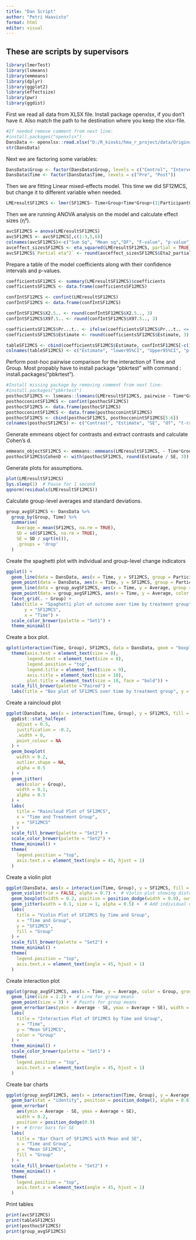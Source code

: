 ```yaml
---
title: "Dan Script"
author: "Petri Haavisto"
format: html
editor: visual
---
```


## These are scripts by supervisors

```r
library(lmerTest)
library(lsmeans)
library(emmeans)
library(dplyr)
library(ggplot2)
library(effectsize)
library(pwr)
library(ggdist)
```

First we read all data from XLSX file. Install package openxlsx, if you don't have it. Also match the path to he destination where you keep the xlsx-file.

```r
#If needed remove comment from next line:
#install.packages("openxlsx")
DansData <- openxlsx::read.xlsx("D:/R_kioski/hma_r_project/data/Original Protected Dan File/DanSullivanData.xlsx", sheet = "HMA_DATA_LONG_V", na.strings = c("","NA", "#NULL!"))
str(DansData)
```

Next we are factoring some variables:

```r
DansData$Group <- factor(DansData$Group, levels = c("Control", "Intervention"))
DansData$Time <- factor(DansData$Time, levels = c("Pre", "Post"))
```

Then we are fitting Linear mixed-effects model. This time we did SF12MCS, but change it to different variable when needed.

```r
LMEresultSF12MCS <- lmer(SF12MCS~ Time+Group+Time*Group+(1|ParticipantCode),data=DansData)
```

Then we are running ANOVA analysis on the model and calculate effect sizes (η²).

```r
avcSF12MCS = anova(LMEresultSF12MCS)
avcSF12MCS <- avcSF12MCS[,c(1:3,5,6)]
colnames(avcSF12MCS)<-c("Sum Sq", "Mean sq","DF", "F-value", "p-value")
avceffect_sizesSF12MCS <- eta_squared(LMEresultSF12MCS, partial = TRUE)
avcSF12MCS$`Partial eta^2` <- round(avceffect_sizesSF12MCS$Eta2_partial, 3)
```

Prepare a table of the model coefficients along with their confidence intervals and p-values.

```r
coefficientsSF12MCS <- summary(LMEresultSF12MCS)$coefficients
coefficientsSF12MCS <- data.frame(coefficientsSF12MCS)

confIntSF12MCS <- confint(LMEresultSF12MCS)
confIntSF12MCS <- data.frame(confIntSF12MCS)

confIntSF12MCS$X2.5.. <- round(confIntSF12MCS$X2.5.., 3)
confIntSF12MCS$X97.5.. <- round(confIntSF12MCS$X97.5.., 3)

coefficientsSF12MCS$Pr...t.. <- ifelse(coefficientsSF12MCS$Pr...t.. <= 0.001, "< 0.001", round(coefficientsSF12MCS$Pr...t.., digits = 3))
coefficientsSF12MCS$Estimate <- round(coefficientsSF12MCS$Estimate, 3)

tableSF12MCS <- cbind(coefficientsSF12MCS$Estimate, confIntSF12MCS[-c(1:2),], coefficientsSF12MCS$Pr...t..)
colnames(tableSF12MCS) <- c("Estimate", "lower95%CI", "Upper95%CI", "p-value")
```

Perform post-hoc pairwise comparison for the interaction of Time and Group. Most propably have to install package "pbkrtest" with command : install.packages("pbkrtest").

```r
#Install missing package by removing comment from next line:
#install.packages("pbkrtest")
posthocSF12MCS <- lsmeans::lsmeans(LMEresultSF12MCS, pairwise ~ Time*Group, adjust = 'bonferroni')$contrasts
posthocconintSF12MCS <- confint(posthocSF12MCS)
posthocSF12MCS <- data.frame(posthocSF12MCS)
posthocconintSF12MCS <- data.frame(posthocconintSF12MCS)
posthocSF12MCS <- cbind(posthocSF12MCS, posthocconintSF12MCS[5:6])
colnames(posthocSF12MCS) <- c("Contrast", "Estimate", "SE", "df", "t-ratio", "p-value", "lower CI", "Upper CI")
```

Generate emmeans object for contrasts and extract contrasts and calculate Cohen's d.

```r
emmeans_objectSF12MCS <- emmeans::emmeans(LMEresultSF12MCS, ~ Time*Group)
posthocSF12MCS$CohenD <- with(posthocSF12MCS, round(Estimate / SE, 3))
```

Generate plots for assumptions.

```r
plot(LMEresultSF12MCS)
Sys.sleep(1)  # Pause for 1 second
qqnorm(residuals(LMEresultSF12MCS))
```

Calculate group-level averages and standard deviations.

```r
group_avgSF12MCS <- DansData %>%
  group_by(Group, Time) %>%
  summarise(
    Average = mean(SF12MCS, na.rm = TRUE), 
    SD = sd(SF12MCS, na.rm = TRUE),
    SE = SD / sqrt(n()),
    .groups = 'drop'
  )
```

Create the spaghetti plot with individual and group-level change indicators

```r
ggplot() +
  geom_line(data = DansData, aes(x = Time, y = SF12MCS, group = ParticipantCode), alpha = 0.3) +
  geom_point(data = DansData, aes(x = Time, y = SF12MCS, group = ParticipantCode), size = 2, shape = 21, fill = "white") +
  geom_line(data = group_avgSF12MCS, aes(x = Time, y = Average, group = Group, color = Group), size = 1.2) +
  geom_point(data = group_avgSF12MCS, aes(x = Time, y = Average, color = Group), size = 3) +
  facet_grid(. ~ Group) +
  labs(title = "Spaghetti plot of outcome over time by treatment group", 
       y = "SF12MCS", 
       x = "Time") +
  scale_color_brewer(palette = "Set1") +
  theme_minimal()
```

Create a box plot.

```r
qplot(interaction(Time, Group), SF12MCS, data = DansData, geom = "boxplot") + aes(fill = Group) +
  theme(axis.text = element_text(size = 8),
        legend.text = element_text(size = 8),
        legend.position = "top",
        legend.title = element_text(size = 9),
        axis.title = element_text(size = 10),
        plot.title = element_text(size = 10, face = "bold")) + 
  scale_fill_brewer(palette ="Paired") +
  labs(title = "Box plot of SF12MCS over time by treatment group", y = "SF12MCS", x = "Time, Treatment group") + guides(fill=guide_legend(title="Treatment Group"))

```

Create a raincloud plot

```r
ggplot(DansData, aes(x = interaction(Time, Group), y = SF12MCS, fill = Group)) +
  ggdist::stat_halfeye(
    adjust = 0.5, 
    justification = -0.2, 
    .width = 0, 
    point_colour = NA
  ) + 
  geom_boxplot(
    width = 0.2, 
    outlier.shape = NA, 
    alpha = 0.5
  ) +
  geom_jitter(
    aes(color = Group), 
    width = 0.1, 
    alpha = 0.5
  ) +
  labs(
    title = "Raincloud Plot of SF12MCS",
    x = "Time and Treatment Group",
    y = "SF12MCS"
  ) +
  scale_fill_brewer(palette = "Set2") +
  scale_color_brewer(palette = "Set2") +
  theme_minimal() +
  theme(
    legend.position = "top",
    axis.text.x = element_text(angle = 45, hjust = 1)
  )
```

Create a violin plot

```r
ggplot(DansData, aes(x = interaction(Time, Group), y = SF12MCS, fill = Group)) +
  geom_violin(trim = FALSE, alpha = 0.7) +  # Violin plot showing distributions
  geom_boxplot(width = 0.2, position = position_dodge(width = 0.9), outlier.shape = NA, alpha = 0.5) +  # Add a boxplot overlay
  geom_jitter(width = 0.1, size = 1, alpha = 0.5) +  # Add individual data points
  labs(
    title = "Violin Plot of SF12MCS by Time and Group",
    x = "Time and Group",
    y = "SF12MCS",
    fill = "Group"
  ) +
  scale_fill_brewer(palette = "Set2") +
  theme_minimal() +
  theme(
    legend.position = "top",
    axis.text.x = element_text(angle = 45, hjust = 1)
  )


```

Create interaction plot

```r
ggplot(group_avgSF12MCS, aes(x = Time, y = Average, color = Group, group = Group)) +
  geom_line(size = 1.2) +  # Line for group means
  geom_point(size = 3) +  # Points for group means
  geom_errorbar(aes(ymin = Average - SE, ymax = Average + SE), width = 0.2) +  # Error bars
  labs(
    title = "Interaction Plot of SF12MCS by Time and Group",
    x = "Time",
    y = "Mean SF12MCS",
    color = "Group"
  ) +
  theme_minimal() +
  scale_color_brewer(palette = "Set1") +
  theme(
    legend.position = "top",
    axis.text.x = element_text(angle = 45, hjust = 1)
  )
```

Create bar charts

```r
ggplot(group_avgSF12MCS, aes(x = interaction(Time, Group), y = Average, fill = Group)) +
  geom_bar(stat = "identity", position = position_dodge(), alpha = 0.8) +  # Bars for means
  geom_errorbar(
    aes(ymin = Average - SE, ymax = Average + SE),
    width = 0.2,
    position = position_dodge(0.9)
  ) +  # Error bars for SE
  labs(
    title = "Bar Chart of SF12MCS with Mean and SE",
    x = "Time and Group",
    y = "Mean SF12MCS",
    fill = "Group"
  ) +
  scale_fill_brewer(palette = "Set2") +
  theme_minimal() +
  theme(
    legend.position = "top",
    axis.text.x = element_text(angle = 45, hjust = 1)
  )
```

Print tables

```r
print(avcSF12MCS)
print(tableSF12MCS)
print(posthocSF12MCS)
print(group_avgSF12MCS)
```
